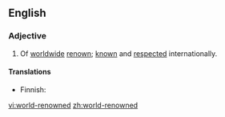 ==English==

===Adjective===
{{en-adj|head=[[world]]-[[renowned]]|-}}

# Of [[worldwide]] [[renown]]; [[know]]n and [[respect]]ed internationally.

====Translations====
{{trans-top|of worldwide renown}}
* Finnish: {{t-|fi|maailmankuulu}}
{{trans-mid}}
{{trans-bottom}}

[[vi:world-renowned]]
[[zh:world-renowned]]